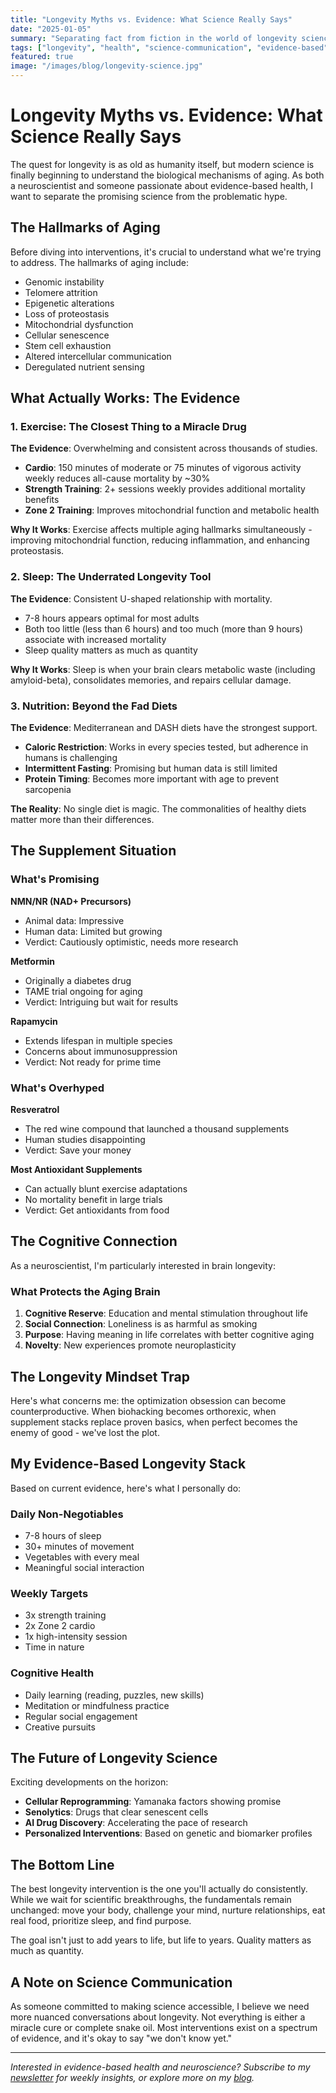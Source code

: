 ```yaml
---
title: "Longevity Myths vs. Evidence: What Science Really Says"
date: "2025-01-05"
summary: "Separating fact from fiction in the world of longevity science, from supplements to lifestyle interventions"
tags: ["longevity", "health", "science-communication", "evidence-based"]
featured: true
image: "/images/blog/longevity-science.jpg"
---
```


# Longevity Myths vs. Evidence: What Science Really Says

The quest for longevity is as old as humanity itself, but modern science is finally beginning to understand the biological mechanisms of aging. As both a neuroscientist and someone passionate about evidence-based health, I want to separate the promising science from the problematic hype.

## The Hallmarks of Aging

Before diving into interventions, it's crucial to understand what we're trying to address. The hallmarks of aging include:

- Genomic instability
- Telomere attrition
- Epigenetic alterations
- Loss of proteostasis
- Mitochondrial dysfunction
- Cellular senescence
- Stem cell exhaustion
- Altered intercellular communication
- Deregulated nutrient sensing

## What Actually Works: The Evidence

### 1. Exercise: The Closest Thing to a Miracle Drug

**The Evidence**: Overwhelming and consistent across thousands of studies.

- **Cardio**: 150 minutes of moderate or 75 minutes of vigorous activity weekly reduces all-cause mortality by ~30%
- **Strength Training**: 2+ sessions weekly provides additional mortality benefits
- **Zone 2 Training**: Improves mitochondrial function and metabolic health

**Why It Works**: Exercise affects multiple aging hallmarks simultaneously - improving mitochondrial function, reducing inflammation, and enhancing proteostasis.

### 2. Sleep: The Underrated Longevity Tool

**The Evidence**: Consistent U-shaped relationship with mortality.

- 7-8 hours appears optimal for most adults
- Both too little (less than 6 hours) and too much (more than 9 hours) associate with increased mortality
- Sleep quality matters as much as quantity

**Why It Works**: Sleep is when your brain clears metabolic waste (including amyloid-beta), consolidates memories, and repairs cellular damage.

### 3. Nutrition: Beyond the Fad Diets

**The Evidence**: Mediterranean and DASH diets have the strongest support.

- **Caloric Restriction**: Works in every species tested, but adherence in humans is challenging
- **Intermittent Fasting**: Promising but human data is still limited
- **Protein Timing**: Becomes more important with age to prevent sarcopenia

**The Reality**: No single diet is magic. The commonalities of healthy diets matter more than their differences.

## The Supplement Situation

### What's Promising

**NMN/NR (NAD+ Precursors)**
- Animal data: Impressive
- Human data: Limited but growing
- Verdict: Cautiously optimistic, needs more research

**Metformin**
- Originally a diabetes drug
- TAME trial ongoing for aging
- Verdict: Intriguing but wait for results

**Rapamycin**
- Extends lifespan in multiple species
- Concerns about immunosuppression
- Verdict: Not ready for prime time

### What's Overhyped

**Resveratrol**
- The red wine compound that launched a thousand supplements
- Human studies disappointing
- Verdict: Save your money

**Most Antioxidant Supplements**
- Can actually blunt exercise adaptations
- No mortality benefit in large trials
- Verdict: Get antioxidants from food

## The Cognitive Connection

As a neuroscientist, I'm particularly interested in brain longevity:

### What Protects the Aging Brain

1. **Cognitive Reserve**: Education and mental stimulation throughout life
2. **Social Connection**: Loneliness is as harmful as smoking
3. **Purpose**: Having meaning in life correlates with better cognitive aging
4. **Novelty**: New experiences promote neuroplasticity

## The Longevity Mindset Trap

Here's what concerns me: the optimization obsession can become counterproductive. When biohacking becomes orthorexic, when supplement stacks replace proven basics, when perfect becomes the enemy of good - we've lost the plot.

## My Evidence-Based Longevity Stack

Based on current evidence, here's what I personally do:

### Daily Non-Negotiables
- 7-8 hours of sleep
- 30+ minutes of movement
- Vegetables with every meal
- Meaningful social interaction

### Weekly Targets
- 3x strength training
- 2x Zone 2 cardio
- 1x high-intensity session
- Time in nature

### Cognitive Health
- Daily learning (reading, puzzles, new skills)
- Meditation or mindfulness practice
- Regular social engagement
- Creative pursuits

## The Future of Longevity Science

Exciting developments on the horizon:

- **Cellular Reprogramming**: Yamanaka factors showing promise
- **Senolytics**: Drugs that clear senescent cells
- **AI Drug Discovery**: Accelerating the pace of research
- **Personalized Interventions**: Based on genetic and biomarker profiles

## The Bottom Line

The best longevity intervention is the one you'll actually do consistently. While we wait for scientific breakthroughs, the fundamentals remain unchanged: move your body, challenge your mind, nurture relationships, eat real food, prioritize sleep, and find purpose.

The goal isn't just to add years to life, but life to years. Quality matters as much as quantity.

## A Note on Science Communication

As someone committed to making science accessible, I believe we need more nuanced conversations about longevity. Not everything is either a miracle cure or complete snake oil. Most interventions exist on a spectrum of evidence, and it's okay to say "we don't know yet."

---

*Interested in evidence-based health and neuroscience? Subscribe to my [newsletter](/contact) for weekly insights, or explore more on my [blog](/blog).*